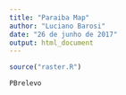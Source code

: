 ```yaml
---
title: "Paraiba Map"
author: "Luciano Barosi"
date: "26 de junho de 2017"
output: html_document
---
```



```r
source("raster.R")
```

```r
PBrelevo
```
